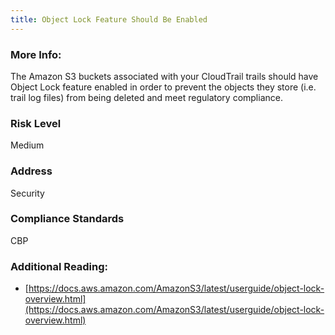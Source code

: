 ```yaml
---
title: Object Lock Feature Should Be Enabled
---
```


### More Info:

The Amazon S3 buckets associated with your CloudTrail trails should have Object Lock feature enabled in order to prevent the objects they store (i.e. trail log files) from being deleted and meet regulatory compliance.

### Risk Level

Medium

### Address

Security

### Compliance Standards

CBP

### Additional Reading:

- [https://docs.aws.amazon.com/AmazonS3/latest/userguide/object-lock-overview.html](https://docs.aws.amazon.com/AmazonS3/latest/userguide/object-lock-overview.html)
